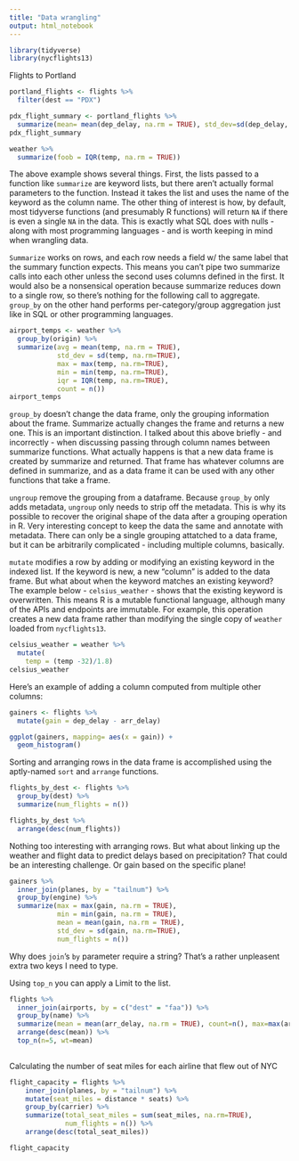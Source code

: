 ```yaml
---
title: "Data wrangling"
output: html_notebook
---
```


```r
library(tidyverse)
library(nycflights13)
```

Flights to Portland
```r
portland_flights <- flights %>%
  filter(dest == "PDX")

pdx_flight_summary <- portland_flights %>%
  summarize(mean= mean(dep_delay, na.rm = TRUE), std_dev=sd(dep_delay, na.rm = TRUE))
pdx_flight_summary

weather %>%
  summarize(foob = IQR(temp, na.rm = TRUE))
```
The above example shows several things. First, the lists passed to a function like `summarize` are keyword lists, but there aren't actually formal parameters to the function. Instead it takes the list and uses the name of the keyword as the column name. The other thing of interest is how, by default, most tidyverse functions (and presumably R functions) will return `NA` if there is even a single `NA` in the data. This is exactly what SQL does with nulls - along with most programming languages - and is worth keeping in mind when wrangling data.

`Summarize` works on rows, and each row needs a field w/ the same label that the summary function expects. This means you can't pipe two summarize calls into each other unless the second uses columns defined in the first. It would also be a nonsensical operation because summarize reduces down to a single row, so there's nothing for the following call to aggregate. `group_by` on the other hand performs per-category/group aggregation just like in SQL or other programming languages.


```r
airport_temps <- weather %>%
  group_by(origin) %>%
  summarize(avg = mean(temp, na.rm = TRUE), 
            std_dev = sd(temp, na.rm=TRUE), 
            max = max(temp, na.rm=TRUE),
            min = min(temp, na.rm=TRUE),
            iqr = IQR(temp, na.rm=TRUE), 
            count = n()) 
airport_temps

```
`group_by` doesn't change the data frame, only the grouping information about the frame. Summarize actually changes the frame and returns a new one. This is an important distinction. I talked about this above briefly - and incorrectly - when discussing passing through column names between summarize functions. What actually happens is that a new data frame is created by summarize and returned. That frame has whatever columns are defined in summarize, and as a data frame it can be used with any other functions that take a frame.

`ungroup` remove the grouping from a dataframe. Because `group_by` only adds metadata, `ungroup` only needs to strip off the metadata. This is why its possible to recover the original shape of the data after a grouping operation in R. Very interesting concept to keep the data the same and annotate with metadata. There can only be a single grouping attatched to a data frame, but it can be arbitrarily complicated - including multiple columns, basically.

`mutate` modifies a row by adding or modifying an existing keyword in the indexed list. If the keyword is new, a new "column" is added to the data frame. But what about when the keyword matches an existing keyword? The example below - `celsius_weather` - shows that the existing keyword is overwritten. This means R is a mutable functional language, although many of the APIs and endpoints are immutable. For example, this operation creates a new data frame rather than modifying the single copy of `weather` loaded from `nycflights13`.

```r
celsius_weather = weather %>%
  mutate(
    temp = (temp -32)/1.8)
celsius_weather
```
Here's an example of adding a column computed from multiple other columns:
```r
gainers <- flights %>%
  mutate(gain = dep_delay - arr_delay) 

ggplot(gainers, mapping= aes(x = gain)) + 
  geom_histogram()
```
Sorting and arranging rows in the data frame is accomplished using the aptly-named `sort` and `arrange` functions.
```r
flights_by_dest <- flights %>%
  group_by(dest) %>%
  summarize(num_flights = n())

flights_by_dest %>% 
  arrange(desc(num_flights))
```

Nothing too interesting with arranging rows. But what about linking up the weather and flight data to predict delays based on precipitation? That could be an interesting challenge. Or gain based on the specific plane!

```r
gainers %>% 
  inner_join(planes, by = "tailnum") %>%
  group_by(engine) %>%
  summarize(max = max(gain, na.rm = TRUE),
            min = min(gain, na.rm = TRUE),
            mean = mean(gain, na.rm = TRUE),
            std_dev = sd(gain, na.rm=TRUE),
            num_flights = n())
```
Why does `join`'s `by` parameter require a string? That's a rather unpleasent extra two keys I need to type. 

Using `top_n` you can apply a Limit to the list.
```r
flights %>%
  inner_join(airports, by = c("dest" = "faa")) %>%
  group_by(name) %>%
  summarize(mean = mean(arr_delay, na.rm = TRUE), count=n(), max=max(arr_delay, nai.rm=TRUE)) %>%
  arrange(desc(mean)) %>%
  top_n(n=5, wt=mean)
  
```
Calculating the number of seat miles for each airline that flew out of NYC
```r
flight_capacity = flights %>%
    inner_join(planes, by = "tailnum") %>%
    mutate(seat_miles = distance * seats) %>%
    group_by(carrier) %>%
    summarize(total_seat_miles = sum(seat_miles, na.rm=TRUE), 
              num_flights = n()) %>%
    arrange(desc(total_seat_miles))

flight_capacity
```

